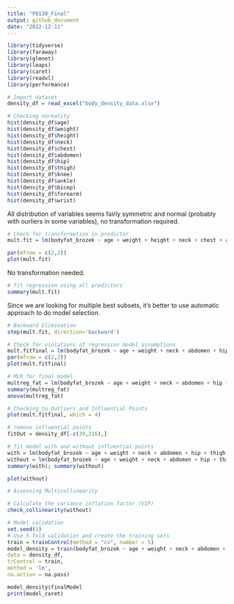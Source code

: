```yaml
---
title: "P8130_Final"
output: github_document
date: "2022-12-11"
---
```


```r
library(tidyverse)
library(faraway)
library(glmnet)
library(leaps)
library(caret)
library(readxl)
library(performance)
```

```r
# Import dataset
density_df = read_excel("body_density_data.xlsx")
```

```r
# Checking normality
hist(density_df$age)
hist(density_df$weight)
hist(density_df$height)
hist(density_df$neck)
hist(density_df$chest)
hist(density_df$abdomen)
hist(density_df$hip)
hist(density_df$thigh)
hist(density_df$knee)
hist(density_df$ankle)
hist(density_df$bicep)
hist(density_df$forearm)
hist(density_df$wrist)
```

All distribution of variables seems fairly symmetric and normal (probably with ourliers in some variables), no transformation required.

```r
# Check for transformation in predictor
mult.fit = lm(bodyfat_brozek ~ age + weight + height + neck + chest + abdomen + hip + thigh + knee + ankle + bicep + forearm + wrist, data = density_df)

par(mfrow = c(2,2))
plot(mult.fit)
```

No transformation needed.

```r
# fit regression using all predictors
summary(mult.fit)
```

Since we are looking for multiple best subsets, it's better to use automatic approach to do model selection.

```r
# Backward Elimination
step(mult.fit, direction='backward')
```

```r
# Check for violations of regression model assumptions
mult.fitfinal = lm(bodyfat_brozek ~ age + weight + neck + abdomen + hip + thigh + forearm + wrist, data = density_df)
par(mfrow = c(2,2))
plot(mult.fitfinal)
```

```r
# MLR for final model
multreg_fat = lm(bodyfat_brozek ~ age + weight + neck + abdomen + hip + thigh + forearm + wrist, data = density_df)
summary(multreg_fat)
anova(multreg_fat)
```

```r
# Checking to Outliers and Influential Points
plot(mult.fitfinal, which = 4)
```
```r
# remove influential points
fitOut = density_df[-c(39,216),]

# fit model with and without influential points
with = lm(bodyfat_brozek ~ age + weight + neck + abdomen + hip + thigh + forearm + wrist, data = density_df)
without = lm(bodyfat_brozek ~ age + weight + neck + abdomen + hip + thigh + forearm + wrist, data = fitOut)
summary(with); summary(without)

plot(without)
```

```r
# Assessing Multicollinearity

# Calculate the variance inflation factor (VIF)
check_collinearity(without)
```


```r
# Model validation
set.seed(1)
# Use 5-fold validation and create the training sets
train = trainControl(method = "cv", number = 5)
model_density = train(bodyfat_brozek ~ age + weight + neck + abdomen + hip + thigh + forearm + wrist,
data = density_df,
trControl = train,
method = 'lm',
na.action = na.pass)

model_density$finalModel
print(model_caret)
```

